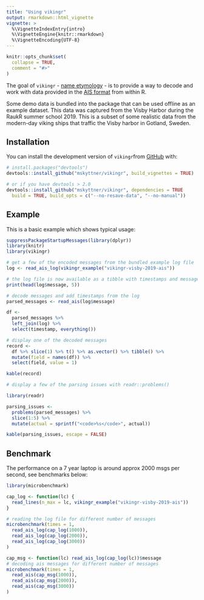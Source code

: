 ```yaml
---
title: "Using vikingr"
output: rmarkdown::html_vignette
vignette: >
  %\VignetteIndexEntry{intro}
  %\VignetteEngine{knitr::rmarkdown}
  %\VignetteEncoding{UTF-8}
---
```


```r
knitr::opts_chunk$set(
  collapse = TRUE,
  comment = "#>"
)
```

The goal of `vikingr` - [name etymology](https://en.wikipedia.org/wiki/Vikings#Etymology) - is to provide a way to decode and work with data provided in the [AIS format](https://gpsd.gitlab.io/gpsd/AIVDM.html) from within R. 

Some demo data is bundled into the package that can be used offline as an example dataset. This data was captured from the Visby Harbor during the RaukR summer school 2019. This is a subset of some realistic data from the modern-day viking ships that traffic the Visby harbor in Gotland, Sweden.

## Installation

You can install the development version of `vikingr`from [GitHub](https://github.com/mskyttner/vikingr) with:

```r
# install.packages("devtools")
devtools::install_github("mskyttner/vikingr", build_vignettes = TRUE)

# or if you have devtools > 2.0
devtools::install_github("mskyttner/vikingr", dependencies = TRUE 
  build = TRUE, build_opts = c("--no-resave-data", "--no-manual"))
```

## Example

This is a basic example which shows typical usage:

```r
suppressPackageStartupMessages(library(dplyr))
library(knitr)
library(vikingr)

# get a few of the encoded messages from the bundled example log file
log <- read_ais_log(vikingr_example("vikingr-visby-2019-ais"))

# the log file is now available as a tibble with timestamps and messages
print(head(log$message, 5))

# decode messages and add timestamps from the log
parsed_messages <- read_ais(log$message)

df <-
  parsed_messages %>% 
  left_join(log) %>% 
  select(timestamp, everything())

# display one of the decoded messages
record <- 
  df %>% slice(1) %>% t() %>% as.vector() %>% tibble() %>% 
  mutate(field = names(df)) %>% 
  select(field, value = 1)

kable(record)

# display a few of the parsing issues with readr::problems()

library(readr)

parsing_issues <- 
  problems(parsed_messages) %>% 
  slice(1:5) %>% 
  mutate(actual = sprintf("<code>%s</code>", actual))

kable(parsing_issues, escape = FALSE)

```

## Benchmark

The performance on a 7 year laptop is around approx 2000 msgs per second, see benchmarks below:


```r
library(microbenchmark)

cap_log <- function(lc) {
  read_lines(n_max = lc, vikingr_example("vikingr-visby-2019-ais"))
}

# reading the log file for different number of messages
microbenchmark(times = 1,
  read_ais_log(cap_log(1000)),
  read_ais_log(cap_log(2000)),
  read_ais_log(cap_log(3000))
)

cap_msg <- function(lc) read_ais_log(cap_log(lc))$message
# decoding ais messages for different number of messages
microbenchmark(times = 1,
  read_ais(cap_msg(1000)),
  read_ais(cap_msg(2000)),
  read_ais(cap_msg(3000))
)


```

